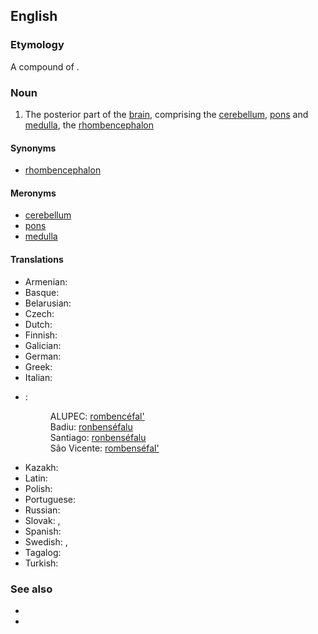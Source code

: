 ==English==
{{wikipedia}}

===Etymology===
A compound of {{compound|en|hind|brain}}.

===Noun===
{{en-noun}}

# {{lb|en|anatomy}} The posterior part of the [[brain]], comprising the [[cerebellum]], [[pons]] and [[medulla]], the [[rhombencephalon]]

====Synonyms====
* [[rhombencephalon]]

====Meronyms====
* [[cerebellum]]
* [[pons]]
* [[medulla]]

====Translations====
{{trans-top|hindbrain}}
* Armenian: {{t+|hy|հետին ուղեղ|sc=Armn}}
* Basque: {{t|eu|erronbentzefalo}}
* Belarusian: {{t|be|задні мозг|sc=Cyrl}}
* Czech: {{t|cs|zadní mozek|m}}
* Dutch: {{t|nl|ruithersenen}}
* Finnish: {{t|fi|ruutuaivot}}
* Galician: {{t+|gl|rombencéfalo|m}}
* German: {{t|de|Rautenhirn}}
* Greek: {{t|el|ρομβεγκέφαλος}}
* Italian: {{t|it|rombencefalo|m}}
* {{ttbc|kea}}: <!-- what are these sub-items? how they should be marked up? -->
*: ALUPEC: [[rombencéfal']]
*: Badiu: [[ronbenséfalu]]
*: Santiago: [[ronbenséfalu]]
*: São Vicente: [[rombenséfal']]
{{trans-mid}}
* Kazakh: {{t|kk|артқы ми|sc=Cyrl}}
* Latin: {{t|la|rhombencephalon}}
* Polish: {{t|pl|tyłomózgowie}}
* Portuguese: {{t|pt|rombencéfalo}}
* Russian: {{t|ru|задни́й мозг}}
* Slovak: {{t|sk|zadný mozog}}, {{t|sk|kosohranový mozog}}
* Spanish: {{t|es|rombencéfalo}}
* Swedish: {{t+|sv|bakhjärna}}, {{t+|sv|rombencefalon}}
* Tagalog: {{t|tl|likurangutak}}
* Turkish: {{t|tr|art beyin}}
{{trans-bottom}}

===See also===
* {{l|en|afterbrain}}
* {{l|en|forebrain}}